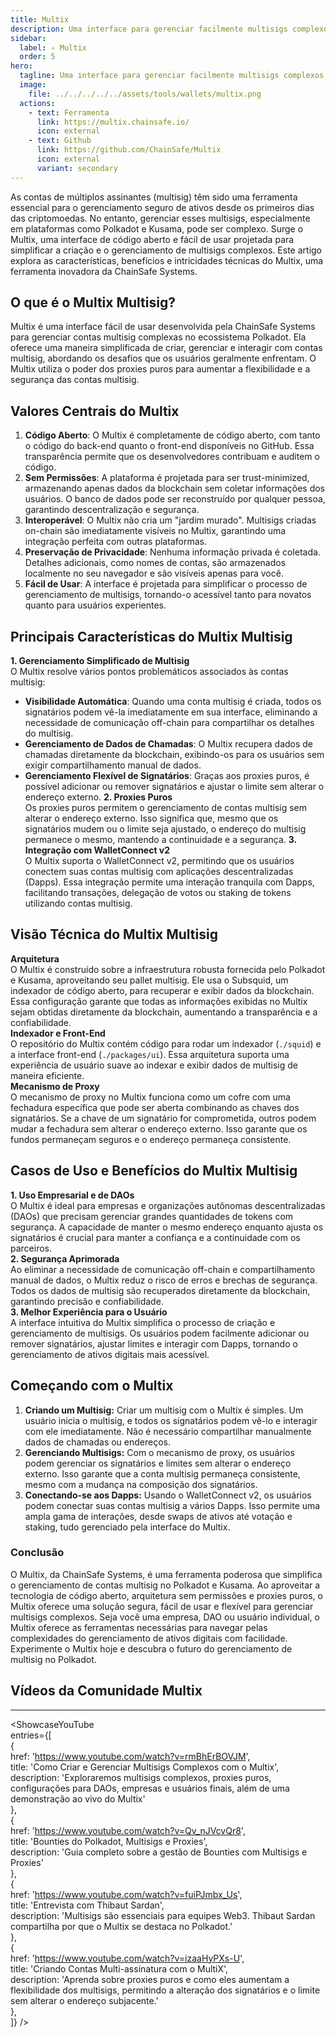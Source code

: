 ```yaml
---
title: Multix  
description: Uma interface para gerenciar facilmente multisigs complexos no Polkadot. Todas as suas contas de múltiplos assinantes, em várias chains e parachains.  
sidebar:  
  label: ✧ Multix  
  order: 5  
hero:  
  tagline: Uma interface para gerenciar facilmente multisigs complexos no Polkadot.  
  image:  
    file: ../../../../../assets/tools/wallets/multix.png  
  actions:  
    - text: Ferramenta  
      link: https://multix.chainsafe.io/  
      icon: external  
    - text: Github  
      link: https://github.com/ChainSafe/Multix  
      icon: external  
      variant: secondary  
---
```



As contas de múltiplos assinantes (multisig) têm sido uma ferramenta essencial para o gerenciamento seguro de ativos desde os primeiros dias das criptomoedas. No entanto, gerenciar esses multisigs, especialmente em plataformas como Polkadot e Kusama, pode ser complexo. Surge o Multix, uma interface de código aberto e fácil de usar projetada para simplificar a criação e o gerenciamento de multisigs complexos. Este artigo explora as características, benefícios e intricidades técnicas do Multix, uma ferramenta inovadora da ChainSafe Systems.

## O que é o Multix Multisig?  
Multix é uma interface fácil de usar desenvolvida pela ChainSafe Systems para gerenciar contas multisig complexas no ecossistema Polkadot. Ela oferece uma maneira simplificada de criar, gerenciar e interagir com contas multisig, abordando os desafios que os usuários geralmente enfrentam. O Multix utiliza o poder dos proxies puros para aumentar a flexibilidade e a segurança das contas multisig.

## Valores Centrais do Multix  
1. **Código Aberto**: O Multix é completamente de código aberto, com tanto o código do back-end quanto o front-end disponíveis no GitHub. Essa transparência permite que os desenvolvedores contribuam e auditem o código.
2. **Sem Permissões**: A plataforma é projetada para ser trust-minimized, armazenando apenas dados da blockchain sem coletar informações dos usuários. O banco de dados pode ser reconstruído por qualquer pessoa, garantindo descentralização e segurança.
3. **Interoperável**: O Multix não cria um "jardim murado". Multisigs criadas on-chain são imediatamente visíveis no Multix, garantindo uma integração perfeita com outras plataformas.
4. **Preservação de Privacidade**: Nenhuma informação privada é coletada. Detalhes adicionais, como nomes de contas, são armazenados localmente no seu navegador e são visíveis apenas para você.
5. **Fácil de Usar**: A interface é projetada para simplificar o processo de gerenciamento de multisigs, tornando-o acessível tanto para novatos quanto para usuários experientes.

## Principais Características do Multix Multisig  
**1. Gerenciamento Simplificado de Multisig**  
O Multix resolve vários pontos problemáticos associados às contas multisig:
- **Visibilidade Automática**: Quando uma conta multisig é criada, todos os signatários podem vê-la imediatamente em sua interface, eliminando a necessidade de comunicação off-chain para compartilhar os detalhes do multisig.
- **Gerenciamento de Dados de Chamadas**: O Multix recupera dados de chamadas diretamente da blockchain, exibindo-os para os usuários sem exigir compartilhamento manual de dados.
- **Gerenciamento Flexível de Signatários**: Graças aos proxies puros, é possível adicionar ou remover signatários e ajustar o limite sem alterar o endereço externo.
**2. Proxies Puros**  
Os proxies puros permitem o gerenciamento de contas multisig sem alterar o endereço externo. Isso significa que, mesmo que os signatários mudem ou o limite seja ajustado, o endereço do multisig permanece o mesmo, mantendo a continuidade e a segurança.
**3. Integração com WalletConnect v2**  
O Multix suporta o WalletConnect v2, permitindo que os usuários conectem suas contas multisig com aplicações descentralizadas (Dapps). Essa integração permite uma interação tranquila com Dapps, facilitando transações, delegação de votos ou staking de tokens utilizando contas multisig.

## Visão Técnica do Multix Multisig  
**Arquitetura**  
O Multix é construído sobre a infraestrutura robusta fornecida pelo Polkadot e Kusama, aproveitando seu pallet multisig. Ele usa o Subsquid, um indexador de código aberto, para recuperar e exibir dados da blockchain. Essa configuração garante que todas as informações exibidas no Multix sejam obtidas diretamente da blockchain, aumentando a transparência e a confiabilidade.  
**Indexador e Front-End**  
O repositório do Multix contém código para rodar um indexador (`./squid`) e a interface front-end (`./packages/ui`). Essa arquitetura suporta uma experiência de usuário suave ao indexar e exibir dados de multisig de maneira eficiente.  
**Mecanismo de Proxy**  
O mecanismo de proxy no Multix funciona como um cofre com uma fechadura específica que pode ser aberta combinando as chaves dos signatários. Se a chave de um signatário for comprometida, outros podem mudar a fechadura sem alterar o endereço externo. Isso garante que os fundos permaneçam seguros e o endereço permaneça consistente.

## Casos de Uso e Benefícios do Multix Multisig  
**1. Uso Empresarial e de DAOs**  
O Multix é ideal para empresas e organizações autônomas descentralizadas (DAOs) que precisam gerenciar grandes quantidades de tokens com segurança. A capacidade de manter o mesmo endereço enquanto ajusta os signatários é crucial para manter a confiança e a continuidade com os parceiros.  
**2. Segurança Aprimorada**  
Ao eliminar a necessidade de comunicação off-chain e compartilhamento manual de dados, o Multix reduz o risco de erros e brechas de segurança. Todos os dados de multisig são recuperados diretamente da blockchain, garantindo precisão e confiabilidade.  
**3. Melhor Experiência para o Usuário**  
A interface intuitiva do Multix simplifica o processo de criação e gerenciamento de multisigs. Os usuários podem facilmente adicionar ou remover signatários, ajustar limites e interagir com Dapps, tornando o gerenciamento de ativos digitais mais acessível.

## Começando com o Multix  
1. **Criando um Multisig:** Criar um multisig com o Multix é simples. Um usuário inicia o multisig, e todos os signatários podem vê-lo e interagir com ele imediatamente. Não é necessário compartilhar manualmente dados de chamadas ou endereços.
2. **Gerenciando Multisigs:** Com o mecanismo de proxy, os usuários podem gerenciar os signatários e limites sem alterar o endereço externo. Isso garante que a conta multisig permaneça consistente, mesmo com a mudança na composição dos signatários.
3. **Conectando-se aos Dapps:** Usando o WalletConnect v2, os usuários podem conectar suas contas multisig a vários Dapps. Isso permite uma ampla gama de interações, desde swaps de ativos até votação e staking, tudo gerenciado pela interface do Multix.

### Conclusão  
O Multix, da ChainSafe Systems, é uma ferramenta poderosa que simplifica o gerenciamento de contas multisig no Polkadot e Kusama. Ao aproveitar a tecnologia de código aberto, arquitetura sem permissões e proxies puros, o Multix oferece uma solução segura, fácil de usar e flexível para gerenciar multisigs complexos. Seja você uma empresa, DAO ou usuário individual, o Multix oferece as ferramentas necessárias para navegar pelas complexidades do gerenciamento de ativos digitais com facilidade. Experimente o Multix hoje e descubra o futuro do gerenciamento de multisig no Polkadot.

## Vídeos da Comunidade Multix  
--------------
<ShowcaseYouTube  
  entries={[  
    {  
      href: 'https://www.youtube.com/watch?v=rmBhErBOVJM',  
      title: 'Como Criar e Gerenciar Multisigs Complexos com o Multix',  
      description: 'Exploraremos multisigs complexos, proxies puros, configurações para DAOs, empresas e usuários finais, além de uma demonstração ao vivo do Multix'  
    },  
    {  
      href: 'https://www.youtube.com/watch?v=Qv_nJVcvQr8',  
      title: 'Bounties do Polkadot, Multisigs e Proxies',  
      description: 'Guia completo sobre a gestão de Bounties com Multisigs e Proxies'  
    },  
    {  
      href: 'https://www.youtube.com/watch?v=fuiPJmbx_Us',  
      title: 'Entrevista com Thibaut Sardan',  
      description: 'Multisigs são essenciais para equipes Web3. Thibaut Sardan compartilha por que o Multix se destaca no Polkadot.'  
    },  
    {  
      href: 'https://www.youtube.com/watch?v=izaaHyPXs-U',  
      title: 'Criando Contas Multi-assinatura com o MultiX',  
      description: 'Aprenda sobre proxies puros e como eles aumentam a flexibilidade dos multisigs, permitindo a alteração dos signatários e o limite sem alterar o endereço subjacente.'  
    },  
  ]} />